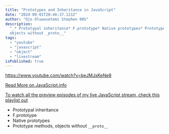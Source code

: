 ```yaml
---
title: "Prototypes and Inheritance in JavaScript"
date: "2024-09-01T20:46:37.121Z"
author: "Ojo Oluwasetemi Stephen 00S"
description:
  "_* Prototypal inheritance* F.prototype* Native prototypes* Prototype methods,
  objects without _proto__"
tags:
  - "youtube"
  - "javascript"
  - "object"
  - "livestream"
isPublished: true
---
```


https://www.youtube.com/watch?v=beJMJxKeNe8

[Read More on JavaScript.info](https://javascript.info/prototype-inheritance)

[To watch all the preview episodes of my live JavaScript stream, check this playlist out](https://www.youtube.com/playlist?list=PLTGotybrmgJ1UjOCs73eHwuzguV6Xv9kY)

- Prototypal inheritance
- F.prototype
- Native prototypes
- Prototype methods, objects without `__proto__`
